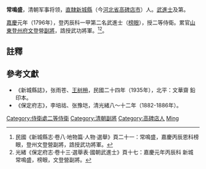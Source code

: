 '''常鳴盛'''，清朝军事将领，[[直隸|直隸]][[新城縣|新城縣]]（今[[河北省|河北省]][[高碑店市|高碑店市]]）人。[[武進士|武進士]]及第。

[[嘉慶|嘉慶]]元年（1796年），登丙辰科一甲第二名武進士（[[榜眼|榜眼]]），授二等侍衛。累官[[山東|山東]][[登州府|登州府]][[文登|文登]]營[[副將|副將]]，誥授武功將軍。<ref>民國《新城縣志·卷八·地物篇·人物·選舉》頁二十一：常鳴盛，嘉慶丙辰恩科榜眼，登州文登營副將，誥授武功將軍。</ref><ref>光緒《保定府志·卷十三·選舉表·國朝武進士》頁十七：嘉慶元年丙辰科 新城 常鳴盛，榜眼，文登營副將。</ref>。

==註釋==
{{reflist}}

==參考文獻==
*《新城縣誌》，张雨苍、[[王树枏|王树枏]]，民國二十四年（1935年），北平：文華齋 鉛印本。
*《保定府志》，李培祜、张豫垲，清光緒八～十二年（1882-1886年）。

{{清朝人物小作品}}
{{嘉慶元年丙辰科武殿試金榜}}
{{DEFAULTSORT:Chang常}}
[[Category:侍衛處二等侍衛|Category:侍衛處二等侍衛]]
[[Category:清朝副將|Category:清朝副將]]
[[Category:高碑店人|Category:高碑店人]]
[[Category:常姓|Ming]]